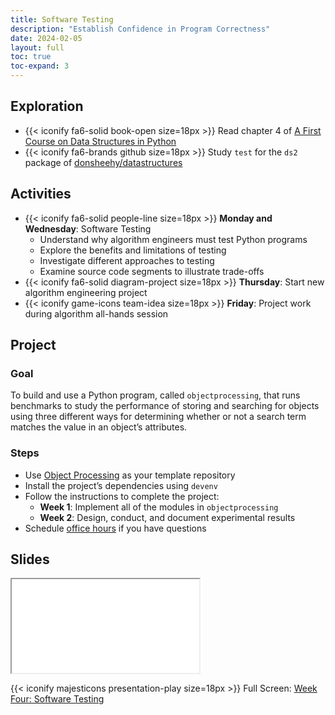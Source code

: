```yaml
---
title: Software Testing
description: "Establish Confidence in Program Correctness"
date: 2024-02-05
layout: full
toc: true
toc-expand: 3
---
```


## Exploration

- {{< iconify fa6-solid book-open size=18px >}} Read chapter 4 of [A First
Course on Data Structures in
Python](https://donsheehy.github.io/datastructures/)
- {{< iconify fa6-brands github size=18px >}} Study `test` for the `ds2` package
of [donsheehy/datastructures](https://github.com/donsheehy/datastructures/)

## Activities

- {{< iconify fa6-solid people-line size=18px >}} **Monday and Wednesday**:
Software Testing
  - Understand why algorithm engineers must test Python programs
  - Explore the benefits and limitations of testing
  - Investigate different approaches to testing
  - Examine source code segments to illustrate trade-offs
- {{< iconify fa6-solid diagram-project size=18px >}} **Thursday**: Start new algorithm engineering project
- {{< iconify game-icons team-idea size=18px >}} **Friday**: Project work during algorithm all-hands session

## Project

### Goal

To build and use a Python program, called `objectprocessing`, that runs
benchmarks to study the performance of storing and searching for objects using
three different ways for determining whether or not a search term matches the
value in an object's attributes.

### Steps

- Use [Object Processing](https://github.com/Algorithmology/object-processing-starter) as your template repository
- Install the project's dependencies using `devenv`
- Follow the instructions to complete the project:
  - **Week 1**: Implement all of the modules in `objectprocessing`
  - **Week 2**: Design, conduct, and document experimental results
- Schedule [office hours](https://www.gregorykapfhammer.com/schedule/) if you
have questions

## Slides

```{=html}
<iframe class="slide-deck" src="../../slides/weekfour/"></iframe>
```

{{< iconify majesticons presentation-play size=18px >}} Full Screen: [Week Four: Software Testing](../../slides/weekfour/)
